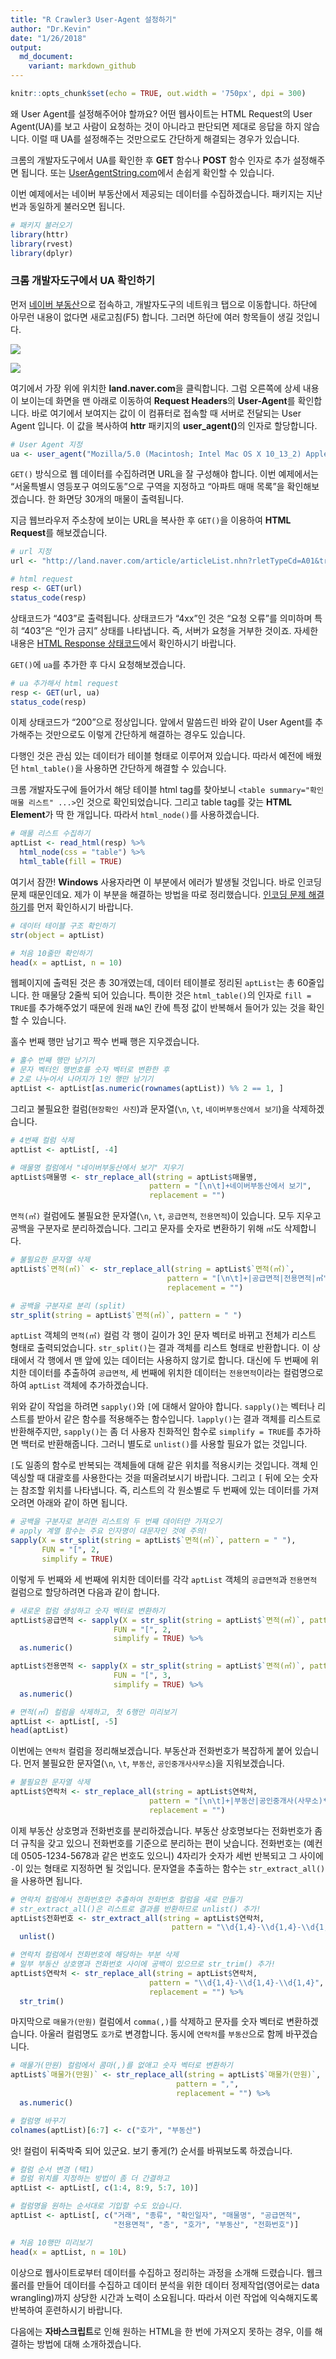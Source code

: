 ```yaml
---
title: "R Crawler3 User-Agent 설정하기"
author: "Dr.Kevin"
date: "1/26/2018"
output: 
  md_document:
    variant: markdown_github
---
```


```r
knitr::opts_chunk$set(echo = TRUE, out.width = '750px', dpi = 300)
```

왜 User Agent를 설정해주어야 할까요? 어떤 웹사이트는 HTML Request의 User Agent(UA)를 보고 사람이 요청하는 것이 아니라고 판단되면 제대로 응답을 하지 않습니다. 이럴 때 UA를 설정해주는 것만으로도 간단하게 해결되는 경우가 있습니다.

크롬의 개발자도구에서 UA를 확인한 후 **GET** 함수나 **POST** 함수 인자로 추가 설정해주면 됩니다. 또는 [UserAgentString.com](http://useragentstring.com/)에서 손쉽게 확인할 수 있습니다. 

이번 예제에서는 네이버 부동산에서 제공되는 데이터를 수집하겠습니다. 패키지는 지난 번과 동일하게 불러오면 됩니다. 

```r
# 패키지 불러오기
library(httr)
library(rvest)
library(dplyr)
```

### 크롬 개발자도구에서 UA 확인하기

먼저 [네이버 부동산](http://land.naver.com/)으로 접속하고, 개발자도구의 네트워크 탭으로 이동합니다. 하단에 아무런 내용이 없다면 새로고침(F5) 합니다. 그러면 하단에 여러 항목들이 생길 것입니다. 

![](https://github.com/MrKevinNa/MrKevinNa.github.io/blob/master/images/Chrome_DevTools/Chrome%20Developer%20Tools%20Network%204.png?raw=true)

![](https://github.com/MrKevinNa/MrKevinNa.github.io/blob/master/images/Chrome_DevTools/Chrome%20Developer%20Tools%20Network%205.png?raw=true)

여기에서 가장 위에 위치한 **land.naver.com**을 클릭합니다. 그럼 오른쪽에 상세 내용이 보이는데 화면을 맨 아래로 이동하여 **Request Headers**의 **User-Agent**를 확인합니다. 바로 여기에서 보여지는 값이 이 컴퓨터로 접속할 때 서버로 전달되는 User Agent 입니다. 이 값을 복사하여 **httr** 패키지의 **user_agent()**의 인자로 할당합니다.

```r
# User Agent 지정
ua <- user_agent("Mozilla/5.0 (Macintosh; Intel Mac OS X 10_13_2) AppleWebKit/537.36 (KHTML, like Gecko) Chrome/63.0.3239.132 Safari/537.36")
```

`GET()` 방식으로 웹 데이터를 수집하려면 URL을 잘 구성해야 합니다. 이번 예제에서는 "서울특별시 영등포구 여의도동"으로 구역을 지정하고 "아파트 매매 목록"을 확인해보겠습니다. 한 화면당 30개의 매물이 출력됩니다. 

지금 웹브라우저 주소창에 보이는 URL을 복사한 후 `GET()`을 이용하여 **HTML Request**를 해보겠습니다. 

```r
# url 지정
url <- "http://land.naver.com/article/articleList.nhn?rletTypeCd=A01&tradeTypeCd=A1&hscpTypeCd=A01%3AA03%3AA04&cortarNo=1156011000&articleOrderCode=&siteOrderCode=&cpId=&mapX=126.9310828&mapY=37.5213899&mapLevel=10&minPrc=&maxPrc=&minWrrnt=&maxWrrnt=&minLease=&maxLease=&minSpc=&maxSpc=&subDist=&mviDate=&hsehCnt=&rltrId=&mnex=&mHscpNo=&mPtpRange=&mnexOrder=&location=&ptpNo=&bssYm=&schlCd=&cmplYn="

# html request
resp <- GET(url)
status_code(resp)
```

상태코드가 "403"로 출력됩니다. 상태코드가 "4xx"인 것은 "요청 오류"를 의미하며 특히 "403"은 "인가 금지" 상태를 나타냅니다. 즉, 서버가 요청을 거부한 것이죠. 자세한 내용은 [HTML Response 상태코드](https://ko.wikipedia.org/wiki/HTTP_%EC%83%81%ED%83%9C_%EC%BD%94%EB%93%9C)에서 확인하시기 바랍니다. 

`GET()`에 `ua`를 추가한 후 다시 요청해보겠습니다. 

```r
# ua 추가해서 html request
resp <- GET(url, ua)
status_code(resp)
```

이제 상태코드가 "200"으로 정상입니다. 앞에서 말씀드린 바와 같이 User Agent를 추가해주는 것만으로도 이렇게 간단하게 해결하는 경우도 있습니다.

다행인 것은 관심 있는 데이터가 테이블 형태로 이루어져 있습니다. 따라서 예전에 배웠던 `html_table()`을 사용하면 간단하게 해결할 수 있습니다. 

크롬 개발자도구에 들어가서 해당 테이블 html tag를 찾아보니 `<table summary="확인매물 리스트" ...>`인 것으로 확인되었습니다. 그리고 table tag를 갖는 **HTML Element**가 딱 한 개입니다. 따라서 `html_node()`를 사용하겠습니다. 

```r
# 매물 리스트 수집하기
aptList <- read_html(resp) %>% 
  html_node(css = "table") %>% 
  html_table(fill = TRUE)
```

여기서 잠깐! **Windows** 사용자라면 이 부분에서 에러가 발생될 것입니다. 바로 인코딩 문제 때문인데요. 제가 이 부분을 해결하는 방법을 따로 정리했습니다. [인코딩 문제 해결하기](https://mrkevinna.github.io/%EC%9D%B8%EC%BD%94%EB%94%A9-%EB%AC%B8%EC%A0%9C-%ED%95%B4%EA%B2%B0%ED%95%98%EA%B8%B0/)를 먼저 확인하시기 바랍니다.

```r
# 데이터 테이블 구조 확인하기
str(object = aptList)

# 처음 10줄만 확인하기
head(x = aptList, n = 10)
```

웹페이지에 출력된 것은 총 30개였는데, 데이터 테이블로 정리된 `aptList`는 총 60줄입니다. 한 매물당 2줄씩 되어 있습니다. 특이한 것은 `html_table()`의 인자로 `fill = TRUE`를 추가해주었기 때문에 원래 `NA`인 칸에 특정 값이 반복해서 들어가 있는 것을 확인할 수 있습니다.

홀수 번째 행만 남기고 짝수 번째 행은 지우겠습니다.

```r
# 홀수 번째 행만 남기기
# 문자 벡터인 행번호를 숫자 벡터로 변환한 후 
# 2로 나누어서 나머지가 1인 행만 남기기 
aptList <- aptList[as.numeric(rownames(aptList)) %% 2 == 1, ]
```

그리고 불필요한 컬럼(`현장확인 사진`)과 문자열(`\n`, `\t`, `네이버부동산에서 보기`)을 삭제하겠습니다.

```r
# 4번째 컬럼 삭제
aptList <- aptList[, -4]

# 매물명 컬럼에서 "네이버부동산에서 보기" 지우기
aptList$매물명 <- str_replace_all(string = aptList$매물명, 
                               pattern = "[\n\t]+네이버부동산에서 보기",
                               replacement = "")
```

`면적(㎡)` 컬럼에도 불필요한 문자열(`\n`, `\t`, `공급면적`, `전용면적`)이 있습니다. 모두 지우고 공백을 구분자로 분리하겠습니다. 그리고 문자를 숫자로 변환하기 위해 `㎡`도 삭제합니다.

```r
# 불필요한 문자열 삭제
aptList$`면적(㎡)` <- str_replace_all(string = aptList$`면적(㎡)`, 
                                   pattern = "[\n\t]+|공급면적|전용면적|㎡",
                                   replacement = "")

# 공백을 구분자로 분리 (split)
str_split(string = aptList$`면적(㎡)`, pattern = " ")
```

`aptList` 객체의 `면적(㎡)` 컬럼 각 행이 길이가 3인 문자 벡터로 바뀌고 전체가 리스트 형태로 출력되었습니다. `str_split()`는 결과 객체를 리스트 형태로 반환합니다. 이 상태에서 각 행에서 맨 앞에 있는 데이터는 사용하지 않기로 합니다. 대신에 두 번째에 위치한 데이터를 추출하여 `공급면적`, 세 번째에 위치한 데이터는 `전용면적`이라는 컬럼명으로 하여 `aptList` 객체에 추가하겠습니다.

위와 같이 작업을 하려면 `sapply()`와 `[`에 대해서 알아야 합니다. `sapply()`는 벡터나 리스트를 받아서 같은 함수를 적용해주는 함수입니다. `lapply()`는 결과 객체를 리스트로 반환해주지만, `sapply()`는 좀 더 사용자 친화적인 함수로 `simplify = TRUE`를 추가하면 백터로 반환해줍니다. 그러니 별도로 `unlist()`를 사용할 필요가 없는 것입니다. 

`[`도 일종의 함수로 반복되는 객체들에 대해 같은 위치를 적용시키는 것입니다. 객체 인덱싱할 때 대괄호를 사용한다는 것을 떠올려보시기 바랍니다. 그리고 `[` 뒤에 오는 숫자는 참조할 위치를 나타냅니다. 즉, 리스트의 각 원소별로 두 번째에 있는 데이터를 가져오려면 아래와 같이 하면 됩니다. 

```r
# 공백을 구분자로 분리한 리스트의 두 번째 데이터만 가져오기
# apply 계열 함수는 주요 인자명이 대문자인 것에 주의! 
sapply(X = str_split(string = aptList$`면적(㎡)`, pattern = " "),
       FUN = "[", 2,
       simplify = TRUE)
```

이렇게 두 번째와 세 번째에 위치한 데이터를 각각 `aptList` 객체의 `공급면적`과 `전용면적` 컬럼으로 할당하려면 다음과 같이 합니다. 

```r
# 새로운 컬럼 생성하고 숫자 벡터로 변환하기
aptList$공급면적 <- sapply(X = str_split(string = aptList$`면적(㎡)`, pattern = " "),
                       FUN = "[", 2,
                       simplify = TRUE) %>% 
  as.numeric()

aptList$전용면적 <- sapply(X = str_split(string = aptList$`면적(㎡)`, pattern = " "),
                       FUN = "[", 3,
                       simplify = TRUE) %>% 
  as.numeric()

# 면적(㎡) 컬럼을 삭제하고, 첫 6행만 미리보기
aptList <- aptList[, -5]
head(aptList)
```

이번에는 `연락처` 컬럼을 정리해보겠습니다. 부동산과 전화번호가 복잡하게 붙어 있습니다. 먼저 불필요한 문자열(`\n`, `\t`, `부동산`, `공인중개사사무소`)을 지워보겠습니다.

```r
# 불필요한 문자열 삭제
aptList$연락처 <- str_replace_all(string = aptList$연락처, 
                               pattern = "[\n\t]+|부동산|공인중개사(사무소)*",
                               replacement = "")
```

이제 부동산 상호명과 전화번호를 분리하겠습니다. 부동산 상호명보다는 전화번호가 좀 더 규칙을 갖고 있으니 전화번호를 기준으로 분리하는 편이 낫습니다. 전화번호는 (예컨데 0505-1234-5678과 같은 번호도 있으니) 4자리가 숫자가 세번 반복되고 그 사이에 `-`이 있는 형태로 지정하면 될 것입니다. 문자열을 추출하는 함수는 `str_extract_all()`을 사용하면 됩니다. 

```r
# 연락처 컬럼에서 전화번호만 추출하여 전화번호 컬럼을 새로 만들기
# str_extract_all()은 리스트로 결과를 반환하므로 unlist() 추가!
aptList$전화번호 <- str_extract_all(string = aptList$연락처,
                                    pattern = "\\d{1,4}-\\d{1,4}-\\d{1,4}") %>% 
  unlist()

# 연락처 컬럼에서 전화번호에 해당하는 부분 삭제
# 일부 부동산 상호명과 전화번호 사이에 공백이 있으므로 str_trim() 추가!
aptList$연락처 <- str_replace_all(string = aptList$연락처, 
                               pattern = "\\d{1,4}-\\d{1,4}-\\d{1,4}",
                               replacement = "") %>% 
  str_trim()
```

마지막으로 `매물가(만원)` 컬럼에서 `comma(,)`를 삭제하고 문자를 숫자 벡터로 변환하겠습니다. 아울러 컬럼명도 `호가`로 변경합니다. 동시에 `연락처`를 `부동산`으로 함께 바꾸겠습니다. 

```r
# 매물가(만원) 컬럼에서 콤마(,)를 없애고 숫자 벡터로 변환하기
aptList$`매물가(만원)` <- str_replace_all(string = aptList$`매물가(만원)`, 
                                     pattern = ",",
                                     replacement = "") %>% 
  as.numeric()

# 컬럼명 바꾸기
colnames(aptList)[6:7] <- c("호가", "부동산")
```

앗! 컬럼이 뒤죽박죽 되어 있군요. 보기 좋게(?) 순서를 바꿔보도록 하겠습니다. 

```r
# 컬럼 순서 변경 (택1)
# 컬럼 위치를 지정하는 방법이 좀 더 간결하고
aptList <- aptList[, c(1:4, 8:9, 5:7, 10)]

# 컬럼명을 원하는 순서대로 기입할 수도 있습니다. 
aptList <- aptList[, c("거래", "종류", "확인일자", "매물명", "공급면적", 
                       "전용면적", "층", "호가", "부동산", "전화번호")]

# 처음 10행만 미리보기
head(x = aptList, n = 10L)
```

이상으로 웹사이트로부터 데이터를 수집하고 정리하는 과정을 소개해 드렸습니다. 웹크롤러를 만들어 데이터를 수집하고 데이터 분석을 위한 데이터 정제작업(영어로는 data wrangling)까지 상당한 시간과 노력이 소요됩니다. 따라서 이런 작업에 익숙해지도록 반복하여 훈련하시기 바랍니다.

다음에는 **자바스크립트**로 인해 원하는 HTML을 한 번에 가져오지 못하는 경우, 이를 해결하는 방법에 대해 소개하겠습니다.